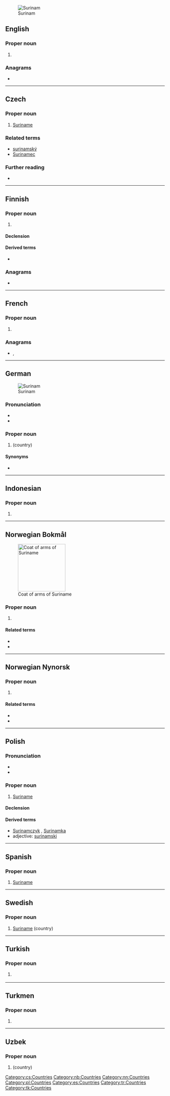 {{also|Súrínam}}
[[Image: Suriname-CIA WFB Map.png|thumb|Surinam]]
==English==

===Proper noun===
{{en-proper noun}}

# {{alternative spelling of|Suriname|lang=en}}

===Anagrams===
* {{anagrams|en|suramin|uranism}}

----

==Czech==

===Proper noun===
{{cs-proper noun|g=m}}

# [[Suriname]]

===Related terms===
* [[surinamský]]
* [[Surinamec]]

===Further reading===
* {{R:KNLA}}

[[Category:cs:Countries]]

----

==Finnish==

===Proper noun===
{{fi-proper noun}}

# {{lb|fi|dated}} {{alternative spelling of|Suriname|lang=fi}}

====Declension====
{{fi-decl-risti|n=sg|Surinam|||a|i=0}}

====Derived terms====
* {{l|fi|surinamilainen}}

===Anagrams===
* {{l|fi|surmina}}

----

==French==

===Proper noun===
{{fr-proper noun}}

# {{alternative spelling of|Suriname|lang=fr}}

===Anagrams===
* {{l|fr|muniras}}, {{l|fr|ruminas}}

----

==German==
{{slim-wikipedia|Suriname|lang=de}}
[[Image:LocationSuriname.png|thumb|Surinam]]

===Pronunciation===
* {{IPA|/ˈzuːrinam/|lang=de}}
* {{rhymes|am|lang=de}}

===Proper noun===
{{head|de|proper noun}}

# {{l|en|Suriname}} (country)

====Synonyms====
* {{l|de|Suriname}} <!-- main article -->

----

==Indonesian==

===Proper noun===
{{head|id|proper noun}}

# {{alternative spelling of|Suriname|lang=id}}

----

==Norwegian Bokmål==
{{wikipedia|lang=no}}
[[File:Coat of arms of Suriname.svg|thumb|150px|Coat of arms of Suriname]]

===Proper noun===
{{head|nb|proper noun}}

# {{l|en|Suriname}}

====Related terms====
* {{l|nb|surinamer}}
* {{l|nb|surinamsk}}

[[Category:nb:Countries]]

----

==Norwegian Nynorsk==

===Proper noun===
{{wikipedia|lang=nn}}
{{head|nn|proper noun}}

# {{l|en|Suriname}}

====Related terms====
* {{l|nn|surinamar}}
* {{l|nn|surinamsk}}

[[Category:nn:Countries]]

----

==Polish==

===Pronunciation===
* {{IPA|/suˈrinam/|lang=pl}}
* {{audio|Pl-Surinam.ogg|Audio|lang=pl}}

===Proper noun===
{{head|pl|proper noun|g=m}}

# [[Suriname]]

====Declension====
{{pl-decl-noun-sing
|Surinam
|Surinamu
|Surinamowi
|Surinam
|Surinamem
|Surinamie
|Surinamie
}}

====Derived terms====
* [[Surinamczyk]] {{g|m}}, [[Surinamka]] {{g|f}}
* adjective: [[surinamski]]

[[Category:pl:Countries]]

----

==Spanish==
{{wikipedia|lang=es}}

===Proper noun===
{{es-proper noun}}

# [[Suriname]]

[[Category:es:Countries]]

----

==Swedish==
{{wikipedia|lang=sv}}

===Proper noun===
{{head|sv|proper noun}}

# [[Suriname]] (country)

----

==Turkish==
{{wikipedia|lang=tr}}

===Proper noun===
{{tr-proper noun}}

# {{l|en|Suriname}} {{qualifier|country}}

[[Category:tr:Countries]]

----

==Turkmen==
{{wikipedia|lang=tk}}

===Proper noun===
{{head|tk|proper noun}}

# {{l|en|Suriname}}

[[Category:tk:Countries]]

----

==Uzbek==

===Proper noun===
{{head|uz|proper noun}}

# {{l|en|Suriname}} (country)